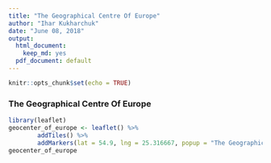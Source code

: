 ```yaml
---
title: "The Geographical Centre Of Europe"
author: "Ihar Kukharchuk"
date: "June 08, 2018"
output:
  html_document:
    keep_md: yes
  pdf_document: default
---
```


```r
knitr::opts_chunk$set(echo = TRUE)
```

### The Geographical Centre Of Europe

```r
library(leaflet)
geocenter_of_europe <- leaflet() %>%
        addTiles() %>%
        addMarkers(lat = 54.9, lng = 25.316667, popup = "The Geographical Centre Of Europe")
geocenter_of_europe
```

